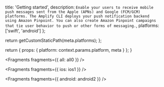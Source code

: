 
  title: 'Getting started',
  description: `Enable your users to receive mobile push messages sent from the Apple (APNs) and Google (FCM/GCM) platforms. The Amplify CLI deploys your push notification backend using Amazon Pinpoint. You can also create Amazon Pinpoint campaigns that tie user behavior to push or other forms of messaging.`,
  platforms: ['swift', 'android']
};

  return getCustomStaticPath(meta.platforms);
};

  return {
    props: {
      platform: context.params.platform,
      meta
    }
  };
}


<Fragments fragments={{ all: all0 }} />


<Fragments fragments={{ ios: ios1 }} />


<Fragments fragments={{ android: android2 }} />
